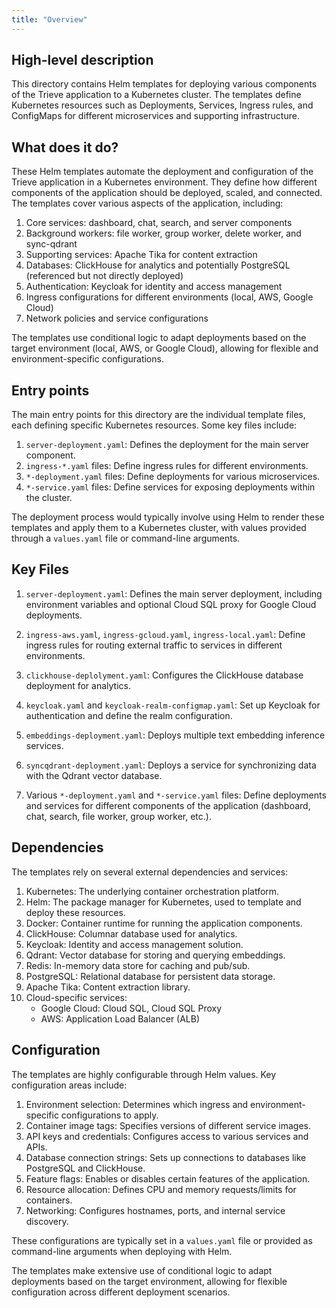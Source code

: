```yaml
---
title: "Overview"
---
```


## High-level description
This directory contains Helm templates for deploying various components of the Trieve application to a Kubernetes cluster. The templates define Kubernetes resources such as Deployments, Services, Ingress rules, and ConfigMaps for different microservices and supporting infrastructure.

## What does it do?
These Helm templates automate the deployment and configuration of the Trieve application in a Kubernetes environment. They define how different components of the application should be deployed, scaled, and connected. The templates cover various aspects of the application, including:

1. Core services: dashboard, chat, search, and server components
2. Background workers: file worker, group worker, delete worker, and sync-qdrant
3. Supporting services: Apache Tika for content extraction
4. Databases: ClickHouse for analytics and potentially PostgreSQL (referenced but not directly deployed)
5. Authentication: Keycloak for identity and access management
6. Ingress configurations for different environments (local, AWS, Google Cloud)
7. Network policies and service configurations

The templates use conditional logic to adapt deployments based on the target environment (local, AWS, or Google Cloud), allowing for flexible and environment-specific configurations.

## Entry points
The main entry points for this directory are the individual template files, each defining specific Kubernetes resources. Some key files include:

1. `server-deployment.yaml`: Defines the deployment for the main server component.
2. `ingress-*.yaml` files: Define ingress rules for different environments.
3. `*-deployment.yaml` files: Define deployments for various microservices.
4. `*-service.yaml` files: Define services for exposing deployments within the cluster.

The deployment process would typically involve using Helm to render these templates and apply them to a Kubernetes cluster, with values provided through a `values.yaml` file or command-line arguments.

## Key Files
1. `server-deployment.yaml`: Defines the main server deployment, including environment variables and optional Cloud SQL proxy for Google Cloud deployments.

2. `ingress-aws.yaml`, `ingress-gcloud.yaml`, `ingress-local.yaml`: Define ingress rules for routing external traffic to services in different environments.

3. `clickhouse-deplolyment.yaml`: Configures the ClickHouse database deployment for analytics.

4. `keycloak.yaml` and `keycloak-realm-configmap.yaml`: Set up Keycloak for authentication and define the realm configuration.

5. `embeddings-deployment.yaml`: Deploys multiple text embedding inference services.

6. `syncqdrant-deployment.yaml`: Deploys a service for synchronizing data with the Qdrant vector database.

7. Various `*-deployment.yaml` and `*-service.yaml` files: Define deployments and services for different components of the application (dashboard, chat, search, file worker, group worker, etc.).

## Dependencies
The templates rely on several external dependencies and services:

1. Kubernetes: The underlying container orchestration platform.
2. Helm: The package manager for Kubernetes, used to template and deploy these resources.
3. Docker: Container runtime for running the application components.
4. ClickHouse: Columnar database used for analytics.
5. Keycloak: Identity and access management solution.
6. Qdrant: Vector database for storing and querying embeddings.
7. Redis: In-memory data store for caching and pub/sub.
8. PostgreSQL: Relational database for persistent data storage.
9. Apache Tika: Content extraction library.
10. Cloud-specific services: 
    - Google Cloud: Cloud SQL, Cloud SQL Proxy
    - AWS: Application Load Balancer (ALB)

## Configuration
The templates are highly configurable through Helm values. Key configuration areas include:

1. Environment selection: Determines which ingress and environment-specific configurations to apply.
2. Container image tags: Specifies versions of different service images.
3. API keys and credentials: Configures access to various services and APIs.
4. Database connection strings: Sets up connections to databases like PostgreSQL and ClickHouse.
5. Feature flags: Enables or disables certain features of the application.
6. Resource allocation: Defines CPU and memory requests/limits for containers.
7. Networking: Configures hostnames, ports, and internal service discovery.

These configurations are typically set in a `values.yaml` file or provided as command-line arguments when deploying with Helm.

The templates make extensive use of conditional logic to adapt deployments based on the target environment, allowing for flexible configuration across different deployment scenarios.